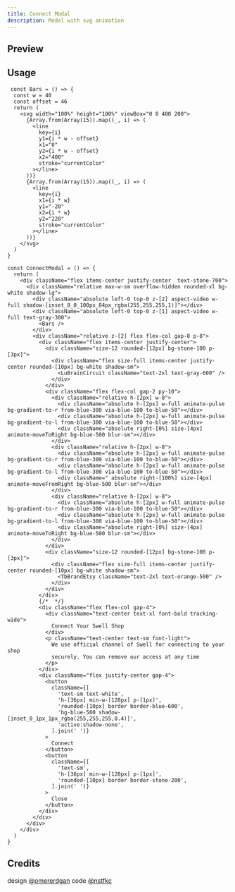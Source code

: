 ```yaml
---
title: Connect Modal
description: Modal with svg animation 
---
```


## Preview

<Wrapper className="flex h-[40rem] w-full items-center justify-center">
      <ConnectModal />
</Wrapper>

## Usage

<Wrapper>
<div className="bg-background rounded-lg prose-no-margin">

```tsx title="page.tsx"
 const Bars = () => {
  const w = 40
  const offset = 46
  return (
    <svg width="100%" height="100%" viewBox="0 0 400 200">
      {Array.from(Array(15)).map((_, i) => (
        <line
          key={i}
          y1={i * w - offset}
          x1="0"
          y2={i * w - offset}
          x2="400"
          stroke="currentColor"
        ></line>
      ))}
      {Array.from(Array(15)).map((_, i) => (
        <line
          key={i}
          x1={i * w}
          y1="-20"
          x2={i * w}
          y2="220"
          stroke="currentColor"
        ></line>
      ))}
    </svg>
  )
}

const ConnectModal = () => {
  return (
    <div className="flex items-center justify-center  text-stone-700">
      <div className="relative max-w-sm overflow-hidden rounded-xl bg-white shadow-lg">
        <div className="absolute left-0 top-0 z-[2] aspect-video w-full shadow-[inset_0_0_100px_84px_rgba(255,255,255,1)]"></div>
        <div className="absolute left-0 top-0 z-[1] aspect-video w-full text-gray-300">
          <Bars />
        </div>
        <div className="relative z-[2] flex flex-col gap-8 p-8">
          <div className="flex items-center justify-center">
            <div className="size-12 rounded-[12px] bg-stone-100 p-[3px]">
              <div className="flex size-full items-center justify-center rounded-[10px] bg-white shadow-sm">
                <LuBrainCircuit className="text-2xl text-gray-600" />
              </div>
            </div>
            <div className="flex flex-col gap-2 py-10">
              <div className="relative h-[2px] w-8">
                <div className="absolute h-[2px] w-full animate-pulse bg-gradient-to-r from-blue-300 via-blue-100 to-blue-50"></div>
                <div className="absolute h-[2px] w-full animate-pulse bg-gradient-to-l from-blue-300 via-blue-100 to-blue-50"></div>
                <div className="absolute right-[0%] size-[4px] animate-moveToRight bg-blue-500 blur-sm"></div>
              </div>
              <div className="relative h-[2px] w-8">
                <div className="absolute h-[2px] w-full animate-pulse bg-gradient-to-r from-blue-300 via-blue-100 to-blue-50"></div>
                <div className="absolute h-[2px] w-full animate-pulse bg-gradient-to-l from-blue-300 via-blue-100 to-blue-50"></div>
                <div className=" absolute right-[100%] size-[4px] animate-moveFromRight bg-blue-500 blur-sm"></div>
              </div>
              <div className="relative h-[2px] w-8">
                <div className="absolute h-[2px] w-full animate-pulse bg-gradient-to-r from-blue-300 via-blue-100 to-blue-50"></div>
                <div className="absolute h-[2px] w-full animate-pulse bg-gradient-to-l from-blue-300 via-blue-100 to-blue-50"></div>
                <div className="absolute right-[0%] size-[4px] animate-moveToRight bg-blue-500 blur-sm"></div>
              </div>
            </div>
            <div className="size-12 rounded-[12px] bg-stone-100 p-[3px]">
              <div className="flex size-full items-center justify-center rounded-[10px] bg-white shadow-sm">
                <TbBrandEtsy className="text-2xl text-orange-500" />
              </div>
            </div>
          </div>
          {/*  */}
          <div className="flex flex-col gap-4">
            <div className="text-center text-xl font-bold tracking-wide">
              Connect Your Swell Shop
            </div>
            <p className="text-center text-sm font-light">
              We use official channel of Swell for connecting to your shop
              securely. You can remove our access at any time
            </p>
          </div>
          <div className="flex justify-center gap-4">
            <button
              className={[
                'text-sm text-white',
                'h-[36px] min-w-[128px] p-[1px]',
                'rounded-[10px] border border-blue-600',
                'bg-blue-500 shadow-[inset_0_1px_1px_rgba(255,255,255,0.4)]',
                'active:shadow-none',
              ].join(' ')}
            >
              Connect
            </button>
            <button
              className={[
                'text-sm',
                'h-[36px] min-w-[128px] p-[1px]',
                'rounded-[10px] border border-stone-200',
              ].join(' ')}
            >
              Close
            </button>
          </div>
        </div>
      </div>
    </div>
  )
}
```

</div>
</Wrapper>

## Credits

design [@omererdgan](https://twitter.com/omererdgan)
code [@nstfkc](https://twitter.com/nstfkc)